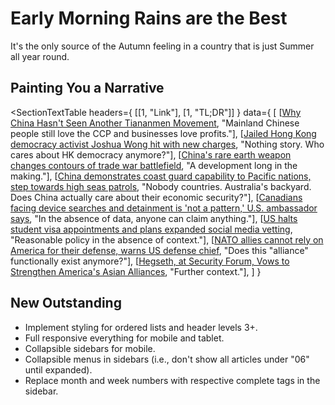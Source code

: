 
#   Early Morning Rains are the Best

It's the only source of the Autumn feeling in a country that is just Summer all year round.

##  Painting You a Narrative

<SectionTextTable 
    headers={ [[1, "Link"], [1, "TL;DR"]] } 
    data={ [
        [<a href="https://foreignpolicy.com/2025/06/04/tiananmen-june-protest-china-censorship-online">Why China Hasn't Seen Another Tiananmen Movement</a>, "Mainland Chinese people still love the CCP and businesses love profits."], 
        [<a href="https://www.theguardian.com/world/2025/jun/07/jailed-hong-kong-democracy-activist-joshua-wong-hit-with-new-charges">Jailed Hong Kong democracy activist Joshua Wong hit with new charges</a>, "Nothing story. Who cares about HK democracy anymore?"], 
        [<a href="https://www.reuters.com/world/china/chinas-rare-earth-weapon-changes-contours-trade-war-battlefield-2025-06-06">China's rare earth weapon changes contours of trade war battlefield</a>, "A development long in the making."], 
        [<a href="https://www.reuters.com/en/china-demonstrates-coast-guard-capability-pacific-nations-step-towards-high-seas-2025-06-06">China demonstrates coast guard capability to Pacific nations, step towards high seas patrols</a>, "Nobody countries. Australia's backyard. Does China actually care about their economic security?"], 
        [<a href="https://www.reddit.com/r/worldnews/comments/1l5pjs9/canadians_facing_device_searches_and_detainment">Canadians facing device searches and detainment is 'not a pattern,' U.S. ambassador says</a>, "In the absence of data, anyone can claim anything."], 
        [<a href="https://www.bbc.com/news/articles/cy75eenl46eo">US halts student visa appointments and plans expanded social media vetting</a>, "Reasonable policy in the absence of context."], 
        [<a href="https://www.reddit.com/r/worldnews/comments/1l3urbx/nato_allies_cannot_rely_on_america_for_their">NATO allies cannot rely on America for their defense, warns US defense chief</a>, "Does this \"alliance\" functionally exist anymore?"], 
        [<a href="https://www.nytimes.com/2025/05/31/world/asia/hegseth-security-allies-china.html">Hegseth, at Security Forum, Vows to Strengthen America's Asian Alliances</a>, "Further context."], 
    ] }
></SectionTextTable>

##  New Outstanding

-   Implement styling for ordered lists and header levels 3+.
-   Full responsive everything for mobile and tablet.
-   Collapsible sidebars for mobile.
-   Collapsible menus in sidebars (i.e., don't show all articles under "06" until expanded).
-   Replace month and week numbers with respective complete tags in the sidebar.
